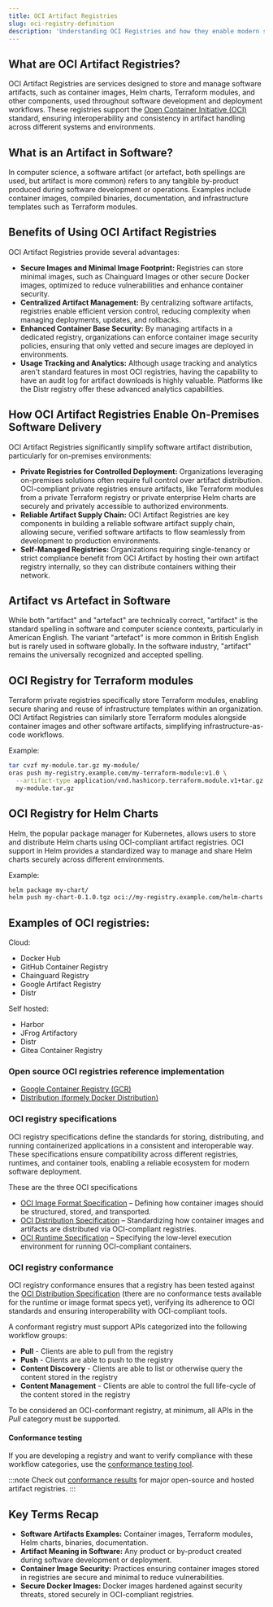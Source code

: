 ```yaml
---
title: OCI Artifact Registries
slug: oci-registry-definition
description: 'Understanding OCI Registries and how they enable modern software distribution'
---
```


## What are OCI Artifact Registries?

OCI Artifact Registries are services designed to store and manage software artifacts, such as container images, Helm charts, Terraform modules, and other components, used throughout software development and deployment workflows.
These registries support the [Open Container Initiative (OCI)](https://opencontainers.org/) standard, ensuring interoperability and consistency in artifact handling across different systems and environments.

## What is an Artifact in Software?

In computer science, a software artifact (or artefact, both spellings are used, but artifact is more common) refers to any tangible by-product produced during software development or operations.
Examples include container images, compiled binaries, documentation, and infrastructure templates such as Terraform modules.

## Benefits of Using OCI Artifact Registries

OCI Artifact Registries provide several advantages:

- **Secure Images and Minimal Image Footprint:** Registries can store minimal images, such as Chainguard Images or other secure Docker images, optimized to reduce vulnerabilities and enhance container security.
- **Centralized Artifact Management:** By centralizing software artifacts, registries enable efficient version control, reducing complexity when managing deployments, updates, and rollbacks.
- **Enhanced Container Base Security:** By managing artifacts in a dedicated registry, organizations can enforce container image security policies, ensuring that only vetted and secure images are deployed in environments.
- **Usage Tracking and Analytics:** Although usage tracking and analytics aren't standard features in most OCI registries, having the capability to have an audit log for artifact downloads is highly valuable.
Platforms like the Distr registry offer these advanced analytics capabilities.

## How OCI Artifact Registries Enable On-Premises Software Delivery

OCI Artifact Registries significantly simplify software artifact distribution, particularly for on-premises environments:

- **Private Registries for Controlled Deployment:** Organizations leveraging on-premises solutions often require full control over artifact distribution. OCI-compliant private registries ensure artifacts, like Terraform modules from a private Terraform registry or private enterprise Helm charts are securely and privately accessible to authorized environments.
- **Reliable Artifact Supply Chain:** OCI Artifact Registries are key components in building a reliable software artifact supply chain, allowing secure, verified software artifacts to flow seamlessly from development to production environments.
- **Self-Managed Registries:** Organizations requiring single-tenancy or strict compliance benefit from OCI Artifact by hosting their own artifact registry internally, so they can distribute containers withing their network.

## Artifact vs Artefact in Software

While both "artifact" and "artefact" are technically correct, "artifact" is the standard spelling in software and computer science contexts, particularly in American English.
The variant "artefact" is more common in British English but is rarely used in software globally.
In the software industry, "artifact" remains the universally recognized and accepted spelling.

## OCI Registry for Terraform modules

Terraform private registries specifically store Terraform modules, enabling secure sharing and reuse of infrastructure templates within an organization.
OCI Artifact Registries can similarly store Terraform modules alongside container images and other software artifacts, simplifying infrastructure-as-code workflows.

Example:
```bash
tar cvzf my-module.tar.gz my-module/
oras push my-registry.example.com/my-terraform-module:v1.0 \
  --artifact-type application/vnd.hashicorp.terraform.module.v1+tar.gz \
  my-module.tar.gz
```

## OCI Registry for Helm Charts
Helm, the popular package manager for Kubernetes, allows users to store and distribute Helm charts using OCI-compliant artifact registries. OCI support in Helm provides a standardized way to manage and share Helm charts securely across different environments.

Example:
```bash
helm package my-chart/
helm push my-chart-0.1.0.tgz oci://my-registry.example.com/helm-charts
```

## Examples of OCI registries:

Cloud:
 - Docker Hub
 - GitHub Container Registry
 - Chainguard Registry
 - Google Artifact Registry
 - Distr

Self hosted:
 - Harbor
 - JFrog Artifactory
 - Distr
 - Gitea Container Registry


### Open source OCI registries reference implementation

- [Google Container Registry (GCR)](https://github.com/google/go-containerregistry)
- [Distribution (formely Docker Distribution)](https://github.com/distribution/distribution)

### OCI registry specifications
OCI registry specifications define the standards for storing, distributing, and running containerized applications in a consistent and interoperable way. These specifications ensure compatibility across different registries, runtimes, and container tools, enabling a reliable ecosystem for modern software deployment.

These are the three OCI specifications 
- [OCI Image Format Specification](https://github.com/opencontainers/image-spec) – Defining how container images should be structured, stored, and transported.
- [OCI Distribution Specification](https://github.com/opencontainers/distribution-spec) – Standardizing how container images and artifacts are distributed via OCI-compliant registries.
- [OCI Runtime Specification](https://github.com/opencontainers/runtime-spec) – Specifying the low-level execution environment for running OCI-compliant containers.

### OCI registry conformance
OCI registry conformance ensures that a registry has been tested against the [OCI Distribution Specification](#oci-registry-specifications) (there are no conformance tests available for the runtime or image format specs yet), verifying its adherence to OCI standards and ensuring interoperability with OCI-compliant tools.

A conformant registry must support APIs categorized into the following workflow groups:

- **Pull** - Clients are able to pull from the registry
- **Push** - Clients are able to push to the registry
- **Content Discovery** - Clients are able to list or otherwise query the content stored in the registry
- **Content Management** - Clients are able to control the full life-cycle of the content stored in the registry

To be considered an OCI-conformant registry, at minimum, all APIs in the *Pull* category must be supported.

#### Conformance testing
If you are developing a registry and want to verify compliance with these workflow categories, use the [conformance testing tool](https://github.com/opencontainers/distribution-spec/tree/main/conformance).

:::note
Check out [conformance results](https://conformance.opencontainers.org/) for major open-source and hosted artifact registries.
:::
## Key Terms Recap

- **Software Artifacts Examples:** Container images, Terraform modules, Helm charts, binaries, documentation.
- **Artifact Meaning in Software:** Any product or by-product created during software development or deployment.
- **Container Image Security:** Practices ensuring container images stored in registries are secure and minimal to reduce vulnerabilities.
- **Secure Docker Images:** Docker images hardened against security threats, stored securely in OCI-compliant registries.
